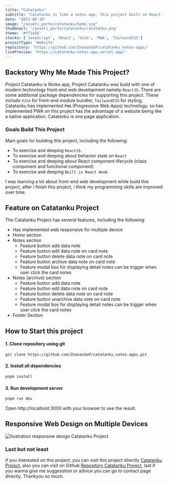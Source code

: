 ```yaml
---
title: "Catatanku"
subtitle: "Catatanku is like a notes app, this project built on React + Vite, and implementation simple CRUD, the data saved on local storage (Web API)."
date: "2023-09-30"
image: "/assets_porto/catatanku/home.svg"
thumbnail: '/assets_porto/catatanku/catatanku.png'
theme: '#ff1e56'
stacks: ['JavaScript', 'React', 'Vite', 'PWA', 'TailwindCSS']
projectType: 'Website'
repository: 'https://github.com/ZnovandaP/catatanku_notes-apps/'
livePreview: 'https://catatanku-notes-app.vercel.app/'
---
```


## Backstory Why Me Made This Project?

Project Catatanku is Notes app, Project Catatanku was build with one of modern technology front-end
web development namely `ReactJS`. There are some additional package dependencies for supporting this
project. These include `Vite` for front-end module bundler, `TailwindCSS` for styling,
Catatanku has implemented `PWA` (Progressive Web Apps) technology. so has implemented PWA on this 
project has the advantage of a website being like a native application. Catatanku is one page
application.  

### Goals Build This Project

Main goals for building this project, including the following: 

- To exercise and deeping `ReactJS`.
- To exercise and deeping about behavior state on `React`
- To exercise and deeping about React component lifecycle (class component and functional component)
- To exercise and deeping `Built in React Hook`

I was learning a lot about front-end web development while build this project, after i finish this
project, i think my programming skills are improved over time. 

## Feature on Catatanku Project

The Catatanku Project has several features, including the following:
  - Has implemented web responsive for multiple device
  - Home section
  - Notes section
    - Feature button add data note 
    - Feature button edit data note on card note 
    - Feature button delete data note on card note 
    - Feature button archive data note on card note 
    - Feature modal box for displaying detail notes can be trigger when user click the card notes 
  - Notes (archive) section
    - Feature button add data note 
    - Feature button edit data note on card note 
    - Feature button delete data note on card note 
    - Feature button unarchive data note on card note 
    - Feature modal box for displaying detail notes can be trigger when user click the card notes 
  - Footer Section

## How to Start this project

#### 1. Clone repository using git

```bash
git clone https://github.com/ZnovandaP/catatanku_notes-apps.git
```

#### 2. Install all dependencies

```bash
pnpm install
```

#### 3. Run development server

```bash
pnpm run dev
```
Open http://localhost:3000 with your browser to see the result.

## Responsive Web Design on Multiple Devices

![Ilustration responsive design Catatanku Project](/assets_porto/catatanku/responsive.svg)


### Last but not least

if you interested on this project, you can visit this project directly 
[Catatanku Project](https://catatanku-notes-app.vercel.app/), 
also you can visit on Github [Repository Catatanku Project](https://github.com/ZnovandaP/catatanku_notes-apps/), last if you wanna give me suggesstion or advice you can go to contact page directly. Thankyou so much.  
